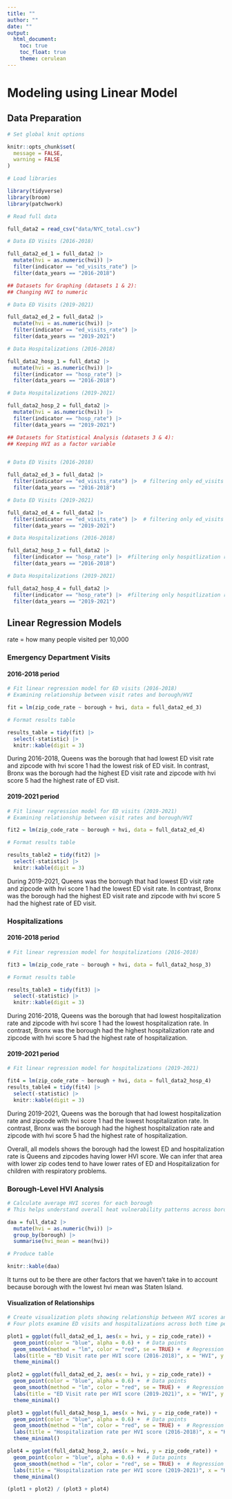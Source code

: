 ```yaml
---
title: ""
author: ""
date: ""
output: 
  html_document:
    toc: true
    toc_float: true
    theme: cerulean
---
```


# Modeling using Linear Model

## Data Preparation

```r

# Set global knit options

knitr::opts_chunk$set(
  message = FALSE,
  warning = FALSE
)

```

```r

# Load libraries

library(tidyverse)
library(broom)
library(patchwork)

# Read full data

full_data2 = read_csv("data/NYC_total.csv")

# Data ED Visits (2016-2018)

full_data2_ed_1 = full_data2 |> 
  mutate(hvi = as.numeric(hvi)) |> 
  filter(indicator == "ed_visits_rate") |> 
  filter(data_years == "2016-2018")

## Datasets for Graphing (datasets 1 & 2):
## Changing HVI to numeric

# Data ED Visits (2019-2021)

full_data2_ed_2 = full_data2 |> 
  mutate(hvi = as.numeric(hvi)) |> 
  filter(indicator == "ed_visits_rate") |> 
  filter(data_years == "2019-2021")

# Data Hospitalizations (2016-2018)

full_data2_hosp_1 = full_data2 |> 
  mutate(hvi = as.numeric(hvi)) |> 
  filter(indicator == "hosp_rate") |>  
  filter(data_years == "2016-2018")

# Data Hospitalizations (2019-2021)

full_data2_hosp_2 = full_data2 |> 
  mutate(hvi = as.numeric(hvi)) |> 
  filter(indicator == "hosp_rate") |>  
  filter(data_years == "2019-2021")

## Datasets for Statistical Analysis (datasets 3 & 4):
## Keeping HVI as a factor variable


# Data ED Visits (2016-2018)

full_data2_ed_3 = full_data2 |> 
  filter(indicator == "ed_visits_rate") |>  # filtering only ed_visits
  filter(data_years == "2016-2018")

# Data ED Visits (2019-2021)

full_data2_ed_4 = full_data2 |> 
  filter(indicator == "ed_visits_rate") |>  # filtering only ed_visits
  filter(data_years == "2019-2021")

# Data Hospitalizations (2016-2018)

full_data2_hosp_3 = full_data2 |> 
  filter(indicator == "hosp_rate") |>  #filtering only hospitlization rate
  filter(data_years == "2016-2018")

# Data Hospitalizations (2019-2021)

full_data2_hosp_4 = full_data2 |> 
  filter(indicator == "hosp_rate") |>  #filtering only hospitlization rate
  filter(data_years == "2019-2021")
```

## Linear Regression Models

rate = how many people visited per 10,000

### Emergency Department Visits 

#### 2016-2018 period

```r

# Fit linear regression model for ED visits (2016-2018)
# Examining relationship between visit rates and borough/HVI

fit = lm(zip_code_rate ~ borough + hvi, data = full_data2_ed_3)

# Format results table

results_table = tidy(fit) |>
  select(-statistic) |>
  knitr::kable(digit = 3)

```

During 2016-2018, Queens was the borough that had lowest ED visit rate and zipcode with hvi score 1 had the lowest risk of ED visit. In contrast, Bronx was the borough had the highest ED visit rate and zipcode with hvi score 5 had the highest rate of ED visit.

#### 2019-2021 period

```r

# Fit linear regression model for ED visits (2019-2021)
# Examining relationship between visit rates and borough/HVI

fit2 = lm(zip_code_rate ~ borough + hvi, data = full_data2_ed_4)

# Format results table

results_table2 = tidy(fit2) |>
  select(-statistic) |>
  knitr::kable(digit = 3)

```

During 2019-2021, Queens was the borough that had lowest ED visit rate and zipcode with hvi score 1 had the lowest ED visit rate. In contrast, Bronx was the borough had the highest ED visit rate and zipcode with hvi score 5 had the highest rate of ED visit.

### Hospitalizations

#### 2016-2018 period

```r

# Fit linear regression model for hospitalizations (2016-2018)

fit3 = lm(zip_code_rate ~ borough + hvi, data = full_data2_hosp_3)

# Format results table

results_table3 = tidy(fit3) |>
  select(-statistic) |>
  knitr::kable(digit = 3)

```

During 2016-2018, Queens was the borough that had lowest hospitalization rate and zipcode with hvi score 1 had the lowest hospitalization rate. In contrast, Bronx was the borough had the highest hospitalization rate and zipcode with hvi score 5 had the highest rate of hospitalization.

#### 2019-2021 period

```r

# Fit linear regression model for hospitalizations (2019-2021)

fit4 = lm(zip_code_rate ~ borough + hvi, data = full_data2_hosp_4)
results_table4 = tidy(fit4) |>
  select(-statistic) |>
  knitr::kable(digit = 3)

```

During 2019-2021, Queens was the borough that had lowest hospitalization rate and zipcode with hvi score 1 had the lowest hospitalization rate. In contrast, Bronx was the borough had the highest hospitalization rate and zipcode with hvi score 5 had the highest rate of hospitalization.

Overall, all models shows the borough had the lowest ED and hospitalization rate is Queens and zipcodes having lower HVI score. We can infer that area with lower zip codes tend to have lower rates of ED and Hospitalization for children with respiratory problems.

### Borough-Level HVI Analysis

```r

# Calculate average HVI scores for each borough
# This helps understand overall heat vulnerability patterns across boroughs

daa = full_data2 |> 
  mutate(hvi = as.numeric(hvi)) |>
  group_by(borough) |> 
  summarise(hvi_mean = mean(hvi))

# Produce table

knitr::kable(daa)

```

It turns out to be there are other factors that we haven't take in to account because borough with the lowest hvi mean was Staten Island.

#### Visualization of Relationships

```r

# Create visualization plots showing relationship between HVI scores and health outcomes
# Four plots examine ED visits and hospitalizations across both time periods

plot1 = ggplot(full_data2_ed_1, aes(x = hvi, y = zip_code_rate)) +
  geom_point(color = "blue", alpha = 0.6) +  # Data points
  geom_smooth(method = "lm", color = "red", se = TRUE) +  # Regression line with confidence interval
  labs(title = "ED Visit rate per HVI score (2016-2018)", x = "HVI", y = "ED Visit Rate") +
  theme_minimal()

plot2 = ggplot(full_data2_ed_2, aes(x = hvi, y = zip_code_rate)) +
  geom_point(color = "blue", alpha = 0.6) +  # Data points
  geom_smooth(method = "lm", color = "red", se = TRUE) +  # Regression line with confidence interval
  labs(title = "ED Visit rate per HVI score (2019-2021)", x = "HVI", y = "ED Visit Rate") +
  theme_minimal()

plot3 = ggplot(full_data2_hosp_1, aes(x = hvi, y = zip_code_rate)) +
  geom_point(color = "blue", alpha = 0.6) +  # Data points
  geom_smooth(method = "lm", color = "red", se = TRUE) +  # Regression line with confidence interval
  labs(title = "Hospitalization rate per HVI score (2016-2018)", x = "HVI", y = "Hospitalization Rate") +
  theme_minimal()

plot4 = ggplot(full_data2_hosp_2, aes(x = hvi, y = zip_code_rate)) +
  geom_point(color = "blue", alpha = 0.6) +  # Data points
  geom_smooth(method = "lm", color = "red", se = TRUE) +  # Regression line with confidence interval
  labs(title = "Hospitalization rate per HVI score (2019-2021)", x = "HVI", y = "Hospitalization Rate") +
  theme_minimal()

(plot1 + plot2) / (plot3 + plot4)

```

